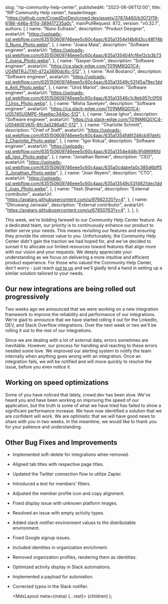 
  slug: "rip-community-help-center",
  publishedAt: "2023-06-06T12:00",
  title: "RIP Community Help center",
  headerImage:
    "https://github.com/CrowdDotDev/crowd.dev/assets/37874460/b3072f19-6186-446a-811d-389417235a0c",
  mainPullRequest: 872,
  version: "v0.32.1",
  authors: [
    {
      name: "Nuno Eufrasio",
      description: "Product Designer",
      avatarUrl:
        "https://uploads-ssl.webflow.com/635150609746eee5c60c4aac/635a1354e14b8d3cc48f74b0_Nuno_Photo.webp",
    },
    {
      name: "Joana Maia",
      description: "Software engineer",
      avatarUrl:
        "https://uploads-ssl.webflow.com/635150609746eee5c60c4aac/635a135404fcf6ef2cb3b737_Joana_Photo.webp",
    },
    {
      name: "Gasper Grom",
      description: "Software engineer",
      avatarUrl: "https://ca.slack-edge.com/T01NM6QG1C4-U04MTRJJTN1-d72a3890dc6c-512",
    },
    {
      name: "Anil Bostanci",
      description: "Software engineer",
      avatarUrl:
        "https://uploads-ssl.webflow.com/635150609746eee5c60c4aac/635a13549c53145a79ec1dde_Anil_Photo.webp",
    },
    {
      name: "Uroš Marlot",
      description: "Software engineer",
      avatarUrl:
        "https://uploads-ssl.webflow.com/635150609746eee5c60c4aac/635a13546c1c8eb957c0f597_Uros_Photo.webp",
    },
    {
      name: "Misha Savelyev",
      description: "Software engineer",
      avatarUrl: "https://ca.slack-edge.com/T01NM6QG1C4-U05745U0MPE-f4ae6ec344bc-512",
    },
    {
      name: "Jesse Ighor",
      description: "Software engineer",
      avatarUrl: "https://ca.slack-edge.com/T01NM6QG1C4-U05460EVA15-8fc3a5286a87-512",
    },
    {
      name: "Charlotte Schmitt",
      description: "Chief of Staff",
      avatarUrl:
        "https://uploads-ssl.webflow.com/635150609746eee5c60c4aac/635a1354fd6f246cb97defc2_Charlotte_Photo.webp",
    },
    {
      name: "Igor Kotua",
      description: "Software engineer",
      avatarUrl:
        "https://uploads-ssl.webflow.com/635150609746eee5c60c4aac/635a1354e448c91d9696fda8_Igor_Photo.webp",
    },
    {
      name: "Jonathan Reimer",
      description: "CEO",
      avatarUrl:
        "https://uploads-ssl.webflow.com/635150609746eee5c60c4aac/635a0cdabefa0c385d6bff53_Jonathan_Photo.webp",
    },
    {
      name: "Joan Reyero",
      description: "CTO",
      avatarUrl:
        "https://uploads-ssl.webflow.com/635150609746eee5c60c4aac/635a13549c5314621dec1ddf_Joan_Photo.webp",
    },
    {
      name: "Yash Sharma",
      description: "External contributor",
      avatarUrl: "https://avatars.githubusercontent.com/u/97662335?v=4",
    },
    {
      name: "Dhruwang Jariwala",
      description: "External contributor",
      avatarUrl: "https://avatars.githubusercontent.com/u/67850763?v=4",
    },
  ],
};

This week, we're bidding farewell to our Community Help Center feature.
As a dedicated team, our priority is to continuously enhance our product to better serve your needs.
This means revisiting our features and ensuring they provide the utmost value to you.
Unfortunately, the Community Help Center didn't gain the traction we had hoped for,
and we've decided to sunset it to allocate our limited resources toward features that align more with our vision and your requests.
We deeply appreciate your understanding as we focus on delivering a more intuitive and efficient product experience.
For those who valued the Community Help Center, don't worry - just reach [out to us](mailto:help@crowd.dev) and we'll gladly lend a hand
in setting up a similar solution tailored to your needs.

## Our new integrations are being rolled out progressively

Two weeks ago we announced that we were working on a new integration framework to improve the reliability and performance of our integrations.
We're glad to announce that we have started rolling it out for the LinkedIn, DEV, and Stack Overflow integrations.
Over the next week or two we'll be rolling it out to the rest of our integrations.

Since we are dealing with a lot of external data, errors sometimes are inevitable.
However, our process for handling and reacting to these errors needed some love.
We improved our alerting system to notify the team internally when anything goes wrong with an integration.
Once an integration fails, we will be notified and will move quickly to resolve the issue, before you even notice it.

## Working on speed optimizations

Some of you have noticed that lately, crowd.dev has been slow. We've heard you and have been working on improving the speed of our application,
but the truth is some of what we have tried has failed to show a significant performance increase.
We have now identified a solution that we are confident will work.
We are optimistic that we will have good news to share with you in two weeks.
In the meantime, we would like to thank you for your patience and understanding.

## Other Bug Fixes and Improvements

- Implemented soft-delete for integrations when removed. <PullRequest number="855"/>
- Aligned tab titles with respective page titles. <PullRequest number="819"/>
- Updated the Twitter connection flow to utilize Zapier. <PullRequest number="846"/>
- Introduced a test for members' filters. <PullRequest number="790"/>
- Adjusted the member profile icon and copy alignment. <PullRequest number="822"/>
- Fixed display issue with unknown platform images. <PullRequest number="868"/>
- Resolved an issue with empty activity types. <PullRequest number="869"/>
- Added slack notifier environment values to the distributable environment. <PullRequest number="879"/>
- Fixed Google signup issues. <PullRequest number="883"/>
- Included identities in organization enrichment. <PullRequest number="882"/>
- Removed organization profiles, rendering them as identities. <PullRequest number="884"/>
- Optimized activity display in Slack automations. <PullRequest number="888"/>
- Implemented a payload for automation. <PullRequest number="892"/>
- Corrected typos in the Slack notifier. <PullRequest number="894"/>

  <MdxLayout meta={meta} {...rest}>
    {children}
  </MdxLayout>
);
